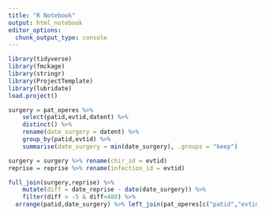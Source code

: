 ```yaml
---
title: "R Notebook"
output: html_notebook
editor_options: 
  chunk_output_type: console
---
```


```r
library(tidyverse)
library(fmckage)
library(stringr)
library(ProjectTemplate)
library(lubridate)
load.project()

```

```r
surgery = pat_operes %>% 
    select(patid,evtid,datent) %>% 
    distinct() %>% 
    rename(date_surgery = datent) %>% 
    group_by(patid,evtid) %>% 
    summarise(date_surgery = min(date_surgery), .groups = "keep")

surgery = surgery %>% rename(chir_id = evtid)
reprise = reprise %>% rename(infection_id = evtid)

full_join(surgery,reprise) %>%
    mutate(diff = date_reprise - date(date_surgery)) %>%
    filter(diff > -5 & diff<400) %>% 
  arrange(patid,date_surgery) %>% left_join(pat_operes[c("patid","evtid","implant","infection")], by = c("patid", "chir_id" = "evtid")) %>% distinct %>% view
```

